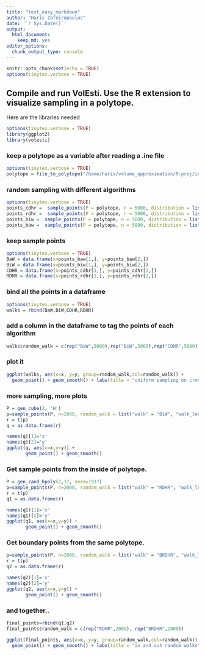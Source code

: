 ```yaml
---
title: "test_easy_markdown"
author: "Haris Zafeiropoulos"
date: '`r Sys.Date()`'
output:
  html_document: 
    keep_md: yes
editor_options:
  chunk_output_type: console
---
```


```r
knitr::opts_chunk$set(echo = TRUE)
options(tinytex.verbose = TRUE)

```

## Compile and run VolEsti. Use the R extension to visualize sampling in a polytope.

Here are the libraries needed

```r
options(tinytex.verbose = TRUE)
library(ggplot2)
library(volesti)
```




### keep a polytope as a variable after reading a .ine file 

```r
options(tinytex.verbose = TRUE)
polytope = file_to_polytope("/home/haris/volume_approximation/R-proj/inst/extdata/cross_10.ine")
```



### random sampling with different algorithms 

```r
options(tinytex.verbose = TRUE)
points_cdhr =  sample_points(P = polytope, n = 5000, distribution = list("density" = "uniform"),  random_walk = list("walk"="CDHR"))
points_rdhr =  sample_points(P = polytope, n = 5000, distribution = list("density" = "uniform"),  random_walk = list("walk"="RDHR"))
points_biw =  sample_points(P = polytope, n = 5000, distribution = list("density" = "uniform"),  random_walk = list("walk"="BiW"))
points_baw =  sample_points(P = polytope, n = 5000, distribution = list("density" = "uniform"),  random_walk = list("walk"="BaW"))
```


### keep sample points 

```r
options(tinytex.verbose = TRUE)
BaW = data.frame(x=points_baw[1,], y=points_baw[2,])
BiW = data.frame(x=points_biw[1,], y=points_biw[2,])
CDHR = data.frame(x=points_cdhr[1,], y=points_cdhr[2,])
RDHR = data.frame(x=points_rdhr[1,], y=points_rdhr[2,])

```


### bind all the points in a dataframe
```r
options(tinytex.verbose = TRUE)
walks = rbind(BaW,BiW,CDHR,RDHR)
```


### add a column in the dataframe to tag the points of each algorithm
```r
walks$random_walk = c(rep("BaW",5000),rep("BiW",5000),rep("CDHR",5000),rep("RDHR",5000)) 
```



### plot it 
```r
ggplot(walks, aes(x=x, y=y, group=random_walk,col=random_walk)) + 
  geom_point() + geom_smooth() + labs(title = "uniform sampling on cross_10.ine file / H-polytope")
```




### more sampling, more plots

```r
P = gen_cube(2, 'H')
p=sample_points(P, n=2000, random_walk = list("walk" = "BiW", "walk_length" = 1))
r = t(p)
q = as.data.frame(r)

```


```r

names(q)[1]='x'
names(q)[2]='y'
ggplot(q, aes(x=x,y=y)) +
       geom_point() + geom_smooth()


```


### Get sample points from the inside of polytope.
```r
P = gen_rand_hpoly(2,17, seed=1917)
p=sample_points(P, n=2000, random_walk = list("walk" = "RDHR", "walk_length" = 1))
r = t(p)
q1 = as.data.frame(r)

```


```r
names(q1)[1]='x'
names(q1)[2]='y'
ggplot(q1, aes(x=x,y=y)) +
       geom_point() + geom_smooth()

```



### Get boundary points from the same polytope.
```r
p=sample_points(P, n=2000, random_walk = list("walk" = "BRDHR", "walk_length" = 1))
r = t(p)
q2 = as.data.frame(r)

```


```r

names(q2)[1]='x'
names(q2)[2]='y'
ggplot(q2, aes(x=x,y=y)) +
       geom_point() + geom_smooth()

```


### and together..
```r

final_points=rbind(q1,q2)
final_points$random_walk = c(rep("RDHR",2000), rep("BRDHR",2000))

ggplot(final_points, aes(x=x, y=y, group=random_walk,col=random_walk)) + 
  geom_point() + geom_smooth() + labs(title = "in and out random walks")
```
